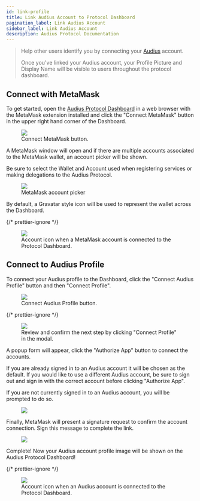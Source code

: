 ```yaml
---
id: link-profile
title: Link Audius Account to Protocol Dashboard
pagination_label: Link Audius Account
sidebar_label: Link Audius Account
description: Audius Protocol Documentation
---
```



> Help other users identify you by connecting your [Audius](https://audius.co/) account.
>
> Once you've linked your Audius account, your Profile Picture and Display Name will be visible to
> users throughout the protocol dashboard.

## Connect with MetaMask

To get started, open the [Audius Protocol Dashboard](https://dashboard.audius.org/) in a web browser
with the MetaMask extension installed and click the "Connect MetaMask" button in the upper right
hand corner of the Dashboard.

<figure className="screensnippet-wrapper">
  <img src={useBaseUrl('/img/dashboard-account/connect-metamask-button.png')} />
  <figcaption>Connect MetaMask button.</figcaption>
</figure>

A MetaMask window will open and if there are multiple accounts associated to the MetaMask wallet, an
account picker will be shown.

Be sure to select the Wallet and Account used when registering services or making delegations to the
Audius Protocol.

<figure className="screensnippet-wrapper">
  <img src={useBaseUrl('/img/dashboard-account/metamask-account-picker.png')} />
  <figcaption>MetaMask account picker</figcaption>
</figure>

By default, a Gravatar style icon will be used to represent the wallet across the Dashboard.

{/* prettier-ignore */}
<figure className="screensnippet-wrapper">
  <img src={useBaseUrl('/img/dashboard-account/metamask-linked.png')} />
  <figcaption>Account icon when a MetaMask account is connected to the Protocol Dashboard.</figcaption>
</figure>

## Connect to Audius Profile

To connect your Audius profile to the Dashboard, click the "Connect Audius Profile" button and then
"Connect Profile".

<figure className="screensnippet-wrapper">
  <img src={useBaseUrl('/img/dashboard-account/connect-audius-profile-button.png')} />
  <figcaption>Connect Audius Profile button.</figcaption>
</figure>

{/* prettier-ignore */}
<figure className="screensnippet-wrapper">
  <img src={useBaseUrl('/img/dashboard-account/connect-profile-modal.png')} />
  <figcaption>Review and confirm the next step by clicking "Connect Profile" in the modal.</figcaption>
</figure>

A popup form will appear, click the "Authorize App" button to connect the accounts.

If you are already signed in to an Audius account it will be chosen as the default. If you would
like to use a different Audius account, be sure to sign out and sign in with the correct account
before clicking "Authorize App".

If you are not currently signed in to an Audius account, you will be prompted to do so.

<figure className="screensnippet-wrapper">
  <img src={useBaseUrl('/img/dashboard-account/authorize-app.png')} />
</figure>

Finally, MetaMask will present a signature request to confirm the account connection. Sign this
message to complete the link.

<figure className="screensnippet-wrapper">
  <img src={useBaseUrl('/img/dashboard-account/connect-audius-metamask.png')} />
</figure>

Complete! Now your Audius account profile image will be shown on the Audius Protocol Dashboard!

{/* prettier-ignore */}
<figure className="screensnippet-wrapper">
  <img src={useBaseUrl('/img/dashboard-account/audius-profile-linked.png')} />
  <figcaption>Account icon when an Audius account is connected to the Protocol Dashboard.</figcaption>
</figure>
